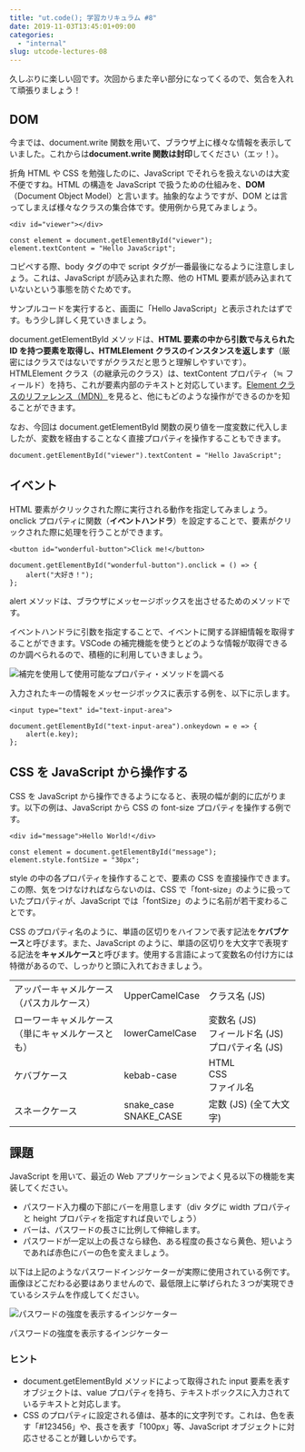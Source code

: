 ```yaml
---
title: "ut.code(); 学習カリキュラム #8"
date: 2019-11-03T13:45:01+09:00
categories:
  - "internal"
slug: utcode-lectures-08
---
```


久しぶりに楽しい回です。次回からまた辛い部分になってくるので、気合を入れて頑張りましょう！

## DOM

今までは、document.write 関数を用いて、ブラウザ上に様々な情報を表示していました。これからは**document.write 関数は封印**してください（エッ！）。

折角 HTML や CSS を勉強したのに、JavaScript でそれらを扱えないのは大変不便ですね。HTML の構造を JavaScript で扱うための仕組みを、**DOM**（Document Object Model）と言います。抽象的なようですが、DOM とは言ってしまえば様々なクラスの集合体です。使用例から見てみましょう。

```
<div id="viewer"></div>
```

```
const element = document.getElementById("viewer");
element.textContent = "Hello JavaScript";
```

コピペする際、body タグの中で script タグが一番最後になるように注意しましょう。これは、JavaScript が読み込まれた際、他の HTML 要素が読み込まれていないという事態を防ぐためです。

サンプルコードを実行すると、画面に「Hello JavaScript」と表示されたはずです。もう少し詳しく見ていきましょう。

document.getElementById メソッドは、**HTML 要素の中から引数で与えられた ID を持つ要素を取得し、HTMLElement クラスのインスタンスを返します**（厳密にはクラスではないですがクラスだと思うと理解しやすいです）。HTMLElement クラス（の継承元のクラス）は、textContent プロパティ（≒ フィールド）を持ち、これが要素内部のテキストと対応しています。[Element クラスのリファレンス（MDN）](https://developer.mozilla.org/ja/docs/Web/API/Element)を見ると、他にもどのような操作ができるのかを知ることができます。

なお、今回は document.getElementById 関数の戻り値を一度変数に代入しましたが、変数を経由することなく直接プロパティを操作することもできます。

```
document.getElementById("viewer").textContent = "Hello JavaScript";
```

## イベント

HTML 要素がクリックされた際に実行される動作を指定してみましょう。onclick プロパティに関数（**イベントハンドラ**）を設定することで、要素がクリックされた際に処理を行うことができます。

```
<button id="wonderful-button">Click me!</button>
```

```
document.getElementById("wonderful-button").onclick = () => {
    alert("大好き！");
};
```

alert メソッドは、ブラウザにメッセージボックスを出させるためのメソッドです。

イベントハンドラに引数を指定することで、イベントに関する詳細情報を取得することができます。VSCode の補完機能を使うとどのような情報が取得できるのか調べられるので、積極的に利用していきましょう。

![補完を使用して使用可能なプロパティ・メソッドを調べる](./autocomplete.png)

入力されたキーの情報をメッセージボックスに表示する例を、以下に示します。

```
<input type="text" id="text-input-area">
```

```
document.getElementById("text-input-area").onkeydown = e => {
    alert(e.key);
};
```

## CSS を JavaScript から操作する

CSS を JavaScript から操作できるようになると、表現の幅が劇的に広がります。以下の例は、JavaScript から CSS の font-size プロパティを操作する例です。

```
<div id="message">Hello World!</div>
```

```
const element = document.getElementById("message");
element.style.fontSize = "30px";
```

style の中の各プロパティを操作することで、要素の CSS を直接操作できます。この際、気をつけなければならないのは、CSS で「font-size」のように扱っていたプロパティが、JavaScript では「fontSize」のように名前が若干変わることです。

CSS のプロパティ名のように、単語の区切りをハイフンで表す記法を**ケバブケース**と呼びます。また、JavaScript のように、単語の区切りを大文字で表現する記法を**キャメルケース**と呼びます。使用する言語によって変数名の付け方には特徴があるので、しっかりと頭に入れておきましょう。

<table>
  <tbody>
    <tr>
      <td>
        アッパーキャメルケース
        <br />
        （パスカルケース）
      </td>
      <td>UpperCamelCase</td>
      <td>クラス名 (JS)</td>
    </tr>
    <tr>
      <td>
        ローワーキャメルケース
        <br />
        （単にキャメルケースとも）
      </td>
      <td>lowerCamelCase</td>
      <td>
        変数名 (JS)
        <br />
        フィールド名 (JS)
        <br />
        プロパティ名 (JS)
      </td>
    </tr>
    <tr>
      <td>ケバブケース</td>
      <td>kebab-case</td>
      <td>
        HTML
        <br />
        CSS
        <br />
        ファイル名
      </td>
    </tr>
    <tr>
      <td>スネークケース</td>
      <td>
        snake_case
        <br />
        SNAKE_CASE
      </td>
      <td>定数 (JS) (全て大文字)</td>
    </tr>
  </tbody>
</table>

## 課題

JavaScript を用いて、最近の Web アプリケーションでよく見る以下の機能を実装してください。

- パスワード入力欄の下部にバーを用意します（div タグに width プロパティと height プロパティを指定すれば良いでしょう）
- バーは、パスワードの長さに比例して伸縮します。
- パスワードが一定以上の長さなら緑色、ある程度の長さなら黄色、短いようであれば赤色にバーの色を変えましょう。

以下は上記のようなパスワードインジケーターが実際に使用されている例です。画像ほどこだわる必要はありませんので、最低限上に挙げられた３つが実現できているシステムを作成してください。

![パスワードの強度を表示するインジケーター](./password-checker.png)

パスワードの強度を表示するインジケーター

### ヒント

- document.getElementById メソッドによって取得された input 要素を表すオブジェクトは、value プロパティを持ち、テキストボックスに入力されているテキストと対応します。
- CSS のプロパティに設定される値は、基本的に文字列です。これは、色を表す「#123456」や、長さを表す「100px」等、JavaScript オブジェクトに対応させることが難しいからです。
